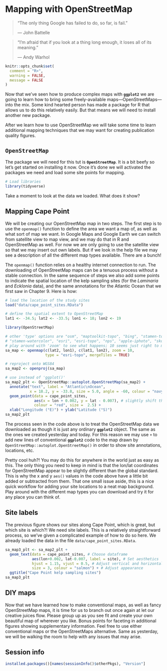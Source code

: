 # Mapping with OpenStreetMap {#mapping_google}

> "The only thing Google has failed to do, so far, is fail."
>
> --- John Battelle

> "I'm afraid that if you look at a thing long enough, it loses all of its meaning."
>
> --- Andy Warhol

```r
knitr::opts_chunk$set(
  comment = "R>", 
  warning = FALSE, 
  message = FALSE
)
```

Now that we've seen how to produce complex maps with **`ggplot2`** we are going to learn how to bring some freely-available maps---OpenStreetMaps---into the mix. Some kind hearted person has made a package for R that allows us to do this relatively easily. But that means we will need to install another new package.

After we learn how to use OpenStreetMap we will take some time to learn additional mapping techniques that we may want for creating publication quality figures.

## **`OpenStreetMap`**

The package we will need for this tut is **`OpenStreetMap`**. It is a bit beefy so let's get started on installing it now. Once it's done we will activated the packages we need and load some site points for mapping.

```r
# Load libraries
library(tidyverse)
```

Take a moment to look at the data we loaded. What does it show?

## Mapping Cape Point

We will be creating our OpenStreetMap map in two steps. The first step is to use the `openmap()` function to define the area we want a map of, as well as what sort of map we want. In Google Maps and Google Earth we can switch from satellite view to map view, and we may do that in R and OpenStreetMap as well. For now we are only going to use the satellite view so that we may insert out own labels. But if we look in the help file we may see a description of all the different map types available. There are a bunch!

The `openmap()` function relies on a healthy internet connection to run. The downloading of OpenStreetMap maps can be a tenuous process without a stable connection. In the same sequence of steps we also add some points to indicate the spatial location of the kelp sampling sites (for the *Laminaria* and *Ecklonia* data), and the same annotations for the Atlantic Ocean that we first saw in Chapter 9. Here is how:

```r
# load the location of the study sites
load("data/cape_point_sites.RData")

# define the spatial extent to OpenStreetMap
lat1 <- -34.5; lat2 <- -33.5; lon1 <- 18; lon2 <- 19

library(OpenStreetMap)

# other 'type' options are "osm", "maptoolkit-topo", "bing", "stamen-toner",
# "stamen-watercolor", "esri", "esri-topo", "nps", "apple-iphoto", "skobbler";
# play around with 'zoom' to see what happens; 10 seems just right to me
sa_map <- openmap(c(lat2, lon1), c(lat1, lon2), zoom = 10,
                  type = "esri-topo", mergeTiles = TRUE)

# reproject onto WGS84
sa_map2 <- openproj(sa_map)

# use instead of 'ggplot()'
sa_map2_plt <- OpenStreetMap::autoplot.OpenStreetMap(sa_map2) + 
  annotate("text", label = "Atlantic\nOcean", 
           x = 18.2, y = -33.8, size = 5.0, angle = -60, colour = "navy") +
  geom_point(data = cape_point_sites,
             aes(x = lon + 0.002, y = lat - 0.007), # slightly shift the points
             colour = "red", size =  2.5) +
  xlab("Longitude (°E)") + ylab("Latitude (°S)")
sa_map2_plt
```

The process seen in the code above is to treat the OpenStreetMap data we downloaded as though it is just any ordinary **`ggplot2`** object. The same as the ones we created yesterday and today. For this reason we may use `+` to add new lines of conventional **`ggplot2`** code to the map drawn by `OpenStreetMap::autoplot.OpenStreetMap()` in order to show site annotations, locations, etc.

Pretty cool huh?! You may do this for anywhere in the world just as easy as this. The only thing you need to keep in mind is that the lon/lat coordinates for OpenStreetMap appear to be slightly different than the global standard. This is why the x and y `aes()` values in the code above have a little bit added or subtracted from them. That one small issue aside, this is a nice quick workflow for adding your site locations to a neat map background. Play around with the different map types you can download and try it for any place you can think of.

## Site labels

The previous figure shows our sites along Cape Point, which is great, but which site is which?! We need site labels. This is a relatively straightforward process, so we've given a complicated example of how to do so here. We already loaded the data in the file `data/cape_point_sites.RData`.

```r
sa_map3_plt <- sa_map2_plt +
  geom_text(data = cape_point_sites, # Choose dataframe
            aes(lon+0.002, lat-0.007, label = site), # Set aesthetics
            hjust = 1.15, vjust = 0.5, # Adjust vertical and horizontal
            size = 3, colour = "salmon") + # Adjust appearance
  ggtitle("Cape Point kelp sampling sites")
sa_map3_plt
```

## DIY maps

Now that we have learned how to make conventional maps, as well as fancy OpenStreetMap maps, it is time for us to branch out once again at let our creative juices flow. Please group up as you see fit and create your own beautiful map of wherever you like. Bonus points for faceting in additional figures showing supplementary information. Feel free to use either conventional maps or the OpenStreetMaps alternative. Same as yesterday, we will be walking the room to help with any issues that may arise.

## Session info

```r
installed.packages()[names(sessionInfo()$otherPkgs), "Version"]
```

